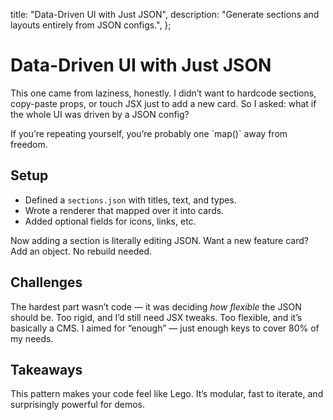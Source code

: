
  title: "Data-Driven UI with Just JSON",
  description: "Generate sections and layouts entirely from JSON configs.",
};

# Data-Driven UI with Just JSON

This one came from laziness, honestly. I didn’t want to hardcode sections, copy-paste props, or touch JSX just to add a new card. So I asked: what if the whole UI was driven by a JSON config?

<Callout type="note">
  If you’re repeating yourself, you’re probably one `map()` away from freedom.
</Callout>

## Setup

- Defined a `sections.json` with titles, text, and types.
- Wrote a renderer that mapped over it into cards.
- Added optional fields for icons, links, etc.

Now adding a section is literally editing JSON. Want a new feature card? Add an object. No rebuild needed.

## Challenges

The hardest part wasn’t code — it was deciding _how flexible_ the JSON should be. Too rigid, and I’d still need JSX tweaks. Too flexible, and it’s basically a CMS. I aimed for “enough” — just enough keys to cover 80% of my needs.

## Takeaways

This pattern makes your code feel like Lego. It’s modular, fast to iterate, and surprisingly powerful for demos.

<Demo />
